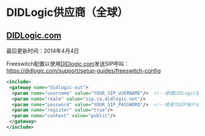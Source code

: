 # DIDLogic供应商（全球）

## [DIDLogic.com](http://DIDLogic.com)

最后更新时间：2014年4月4日

Freeswitch配置以使用[DIDlogic.com](http://DIDlogic.com)发送SIP呼叫：<https://didlogic.com/support/setup-guides/freeswitch-config>

```xml
<include>
 <gateway name="didlogic-out">
  <param name="username" value="YOUR_SIP_USERNAME"/>  <!--使用DIDLogic提供的SIP用户名-->
  <param name="realm" value="sip.ca.didlogic.net"/>
  <param name="password" value="YOUR_SIP_PASSWORD"/>  <!--使用为SIP帐户设置的密码-->
  <param name="register" value="true"/>
  <param name="context" value="public"/>
 </gateway>
</include>
```